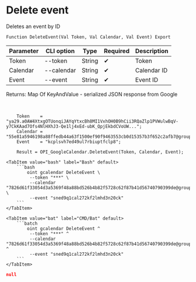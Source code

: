 ﻿---
sidebar_position: 7
description: Delete event and other functions to work with Google Calendar in the Open Integration Package, a free open-source integration library for 1C:Enterprise 8, OneScript and CLI
keywords: [1C, 1С, 1С:Enterprise, 1С:Enterprise 8.3, API, Integration, Services, Exchange, OneScript, CLI, Google Calendar]
---


# Delete event
 Deletes an event by ID



`Function DeleteEvent(Val Token, Val Calendar, Val Event) Export`

  | Parameter | CLI option | Type | Required | Description |
  |-|-|-|-|-|
  | Token | --token | String | &#x2714; | Token |
  | Calendar | --calendar | String | &#x2714; | Calendar ID |
  | Event | --event | String | &#x2714; | Event ID |

  
  Returns:  Map Of KeyAndValue - serialized JSON response from Google

<br/>




```bsl title="1C:Enterprise/OneScript code example"
    Token    = "ya29.a0AW4XtxgOTUonqiJAYqYtxcBh8MI1VxhOH0B9hCii3RQaZlp1PVWulwBqV-y7CkKAad7Ofs4NlHXhJ3-Qe1lj4xEd-ubK_QpjEkbdCVoUW...";
    Calendar = "55e81a5946198a88ffedb44a63f1500ef90f9463553cb0d15357b3f652c2afb7@group.calendar.google.com";
    Event    = "kcplsvh7ed49ul7rbiuptfclp8";

    Result = OPI_GoogleCalendar.DeleteEvent(Token, Calendar, Event);
```
 

 <Tabs>
  
    <TabItem value="bash" label="Bash" default>
        ```bash
            oint gcalendar DeleteEvent \
             --token "***" \
             --calendar "7826d61f33054d3a5369f48a88bd526b4b82f5728c62f87b41d56740790399de@group.calendar.google.com" \
             --event "sned9q1cal272kf2lmhd3n20ck"
        ```
    </TabItem>
  
    <TabItem value="bat" label="CMD/Bat" default>
        ```batch
            oint gcalendar DeleteEvent ^
             --token "***" ^
             --calendar "7826d61f33054d3a5369f48a88bd526b4b82f5728c62f87b41d56740790399de@group.calendar.google.com" ^
             --event "sned9q1cal272kf2lmhd3n20ck"
        ```
    </TabItem>
</Tabs>


```json title="Result"
null
```
